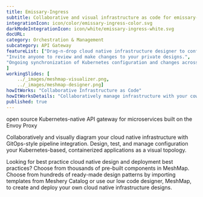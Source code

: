 ---title: Emissary-Ingress  subtitle: Collaborative and visual infrastructure as code for emissary-ingressintegrationIcon: icon/color/emissary-ingress-color.svgdarkModeIntegrationIcon: icon/white/emissary-ingress-white.svgdocURL: category: Orchestration & Managementsubcategory: API GatewayfeatureList: ["Drag-n-drop cloud native infrastructure designer to configure, model, and deploy your workloads.","Invite anyone to review and make changes to your private designs.","Ongoing synchronization of Kubernetes configuration and changes across any number of clusters."]workingSlides: [    ../_images/meshmap-visualizer.png,    ../_images/meshmap-designer.png]howItWorks: "Collaborative Infrastructure as Code"howItWorksDetails: "Collaboratively manage infrastructure with your coworkers synchronously sharing the same designs."published: true---<p>    open source Kubernetes-native API gateway for microservices built on the Envoy Proxy</p><p>    Collaboratively and visually diagram your cloud native infrastructure with GitOps-style pipeline integration. Design, test, and manage configuration your Kubernetes-based, containerized applications as a visual topology.</p><p>    Looking for best practice cloud native design and deployment best practices? Choose from thousands of pre-built components in MeshMap. Choose from hundreds of ready-made design patterns by importing templates from Meshery Catalog or use our low code designer, MeshMap, to create and deploy your own cloud native infrastructure designs.</p>